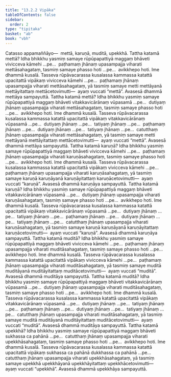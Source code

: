```yaml
---
title: "13.2.2 Vipāka"
tableOfContents: false
sidebar:
  order: 2
type: "tipitaka"
basket: "ab"
book: "vbh"
---
```



<DynamicBreadcrumb />

<Division number="691" book="vbh" bookNo="30" page="293">

<Paragraph number="2013" book="vbh">
Catasso appamaññāyo—  mettā, karuṇā, muditā, upekkhā.
</Paragraph>

</Division>
<Division number="692" book="vbh" bookNo="30" page="293">

<Paragraph number="2014" book="vbh">
Tattha katamā mettā? Idha bhikkhu yasmiṃ samaye rūpūpapattiyā maggaṃ bhāveti vivicceva kāmehi …pe…  paṭhamaṃ jhānaṃ upasampajja viharati mettāsahagataṃ, tasmiṃ samaye phasso hoti …pe…  avikkhepo hoti. Ime dhammā kusalā. Tasseva rūpāvacarassa kusalassa kammassa katattā upacitattā vipākaṃ vivicceva kāmehi …pe…  paṭhamaṃ jhānaṃ upasampajja viharati mettāsahagataṃ, yā tasmiṃ samaye metti mettāyanā mettāyitattaṃ mettācetovimutti—  ayaṃ vuccati “mettā”. Avasesā dhammā mettāya sampayuttā.
</Paragraph>

<Paragraph number="2015" book="vbh">
Tattha katamā mettā? Idha bhikkhu yasmiṃ samaye rūpūpapattiyā maggaṃ bhāveti vitakkavicārānaṃ vūpasamā …pe…  dutiyaṃ jhānaṃ upasampajja viharati mettāsahagataṃ, tasmiṃ samaye phasso hoti …pe…  avikkhepo hoti. Ime dhammā kusalā. Tasseva rūpāvacarassa kusalassa kammassa katattā upacitattā vipākaṃ vitakkavicārānaṃ vūpasamā …pe…  dutiyaṃ jhānaṃ …pe…  tatiyaṃ jhānaṃ …pe…  paṭhamaṃ jhānaṃ …pe…  dutiyaṃ jhānaṃ …pe…  tatiyaṃ jhānaṃ …pe…  catutthaṃ jhānaṃ upasampajja viharati mettāsahagataṃ, yā tasmiṃ samaye metti mettāyanā mettāyitattaṃ mettācetovimutti—  ayaṃ vuccati “mettā”. Avasesā dhammā mettāya sampayuttā.
</Paragraph>

</Division>
<Division number="693" book="vbh" bookNo="30" page="294">

<Paragraph number="2016" book="vbh">
Tattha katamā karuṇā? Idha bhikkhu yasmiṃ samaye rūpūpapattiyā maggaṃ bhāveti vivicceva kāmehi …pe…  paṭhamaṃ jhānaṃ upasampajja viharati karuṇāsahagataṃ, tasmiṃ samaye phasso hoti …pe…  avikkhepo hoti. Ime dhammā kusalā. Tasseva rūpāvacarassa kusalassa kammassa katattā upacitattā vipākaṃ vivicceva kāmehi …pe…  paṭhamaṃ jhānaṃ upasampajja viharati karuṇāsahagataṃ, yā tasmiṃ samaye karuṇā karuṇāyanā karuṇāyitattaṃ karuṇācetovimutti—  ayaṃ vuccati “karuṇā”. Avasesā dhammā karuṇāya sampayuttā.
</Paragraph>

<Paragraph number="2017" book="vbh">
Tattha katamā karuṇā? Idha bhikkhu yasmiṃ samaye rūpūpapattiyā maggaṃ bhāveti vitakkavicārānaṃ vūpasamā …pe…  dutiyaṃ jhānaṃ upasampajja viharati karuṇāsahagataṃ, tasmiṃ samaye phasso hoti …pe…  avikkhepo hoti. Ime dhammā kusalā. Tasseva rūpāvacarassa kusalassa kammassa katattā upacitattā vipākaṃ vitakkavicārānaṃ vūpasamā …pe…  dutiyaṃ jhānaṃ …pe…  tatiyaṃ jhānaṃ …pe…  paṭhamaṃ jhānaṃ …pe…  dutiyaṃ jhānaṃ …pe…  tatiyaṃ jhānaṃ …pe…  catutthaṃ jhānaṃ upasampajja viharati karuṇāsahagataṃ, yā tasmiṃ samaye karuṇā karuṇāyanā karuṇāyitattaṃ karuṇācetovimutti—  ayaṃ vuccati “karuṇā”. Avasesā dhammā karuṇāya sampayuttā.
</Paragraph>

</Division>
<Division number="694" book="vbh" bookNo="30" page="294">

<Paragraph number="2018" book="vbh">
Tattha katamā muditā? Idha bhikkhu yasmiṃ samaye rūpūpapattiyā maggaṃ bhāveti vivicceva kāmehi …pe…  paṭhamaṃ jhānaṃ upasampajja viharati muditāsahagataṃ, tasmiṃ samaye phasso hoti …pe…  avikkhepo hoti. Ime dhammā kusalā. Tasseva rūpāvacarassa kusalassa kammassa katattā upacitattā vipākaṃ vivicceva kāmehi …pe…  paṭhamaṃ jhānaṃ upasampajja viharati muditāsahagataṃ, yā tasmiṃ samaye muditā muditāyanā muditāyitattaṃ muditācetovimutti—  ayaṃ vuccati “muditā”. Avasesā dhammā muditāya sampayuttā.
</Paragraph>

<Paragraph number="2019" book="vbh">
Tattha katamā muditā? Idha bhikkhu yasmiṃ samaye rūpūpapattiyā maggaṃ bhāveti vitakkavicārānaṃ vūpasamā …pe…  dutiyaṃ jhānaṃ upasampajja viharati muditāsahagataṃ, tasmiṃ samaye phasso hoti …pe…  avikkhepo hoti. Ime dhammā kusalā. Tasseva rūpāvacarassa kusalassa kammassa katattā upacitattā vipākaṃ vitakkavicārānaṃ vūpasamā …pe…  dutiyaṃ jhānaṃ …pe…  tatiyaṃ jhānaṃ …pe…  paṭhamaṃ jhānaṃ …pe…  dutiyaṃ jhānaṃ …pe…  tatiyaṃ jhānaṃ …pe…  catutthaṃ jhānaṃ upasampajja viharati muditāsahagataṃ, yā tasmiṃ samaye muditā muditāyanā muditāyitattaṃ muditācetovimutti—  ayaṃ vuccati “muditā”. Avasesā dhammā muditāya sampayuttā.
</Paragraph>

</Division>
<Division number="695" book="vbh" bookNo="30" page="295">

<Paragraph number="2020" book="vbh">
Tattha katamā upekkhā? Idha bhikkhu yasmiṃ samaye rūpūpapattiyā maggaṃ bhāveti sukhassa ca pahānā …pe…  catutthaṃ jhānaṃ upasampajja viharati upekkhāsahagataṃ, tasmiṃ samaye phasso hoti …pe…  avikkhepo hoti. Ime dhammā kusalā. Tasseva rūpāvacarassa kusalassa kammassa katattā upacitattā vipākaṃ sukhassa ca pahānā dukkhassa ca pahānā …pe…  catutthaṃ jhānaṃ upasampajja viharati upekkhāsahagataṃ, yā tasmiṃ samaye upekkhā upekkhāyanā upekkhāyitattaṃ upekkhācetovimutti—  ayaṃ vuccati “upekkhā”. Avasesā dhammā upekkhāya sampayuttā.
</Paragraph>
</Division>